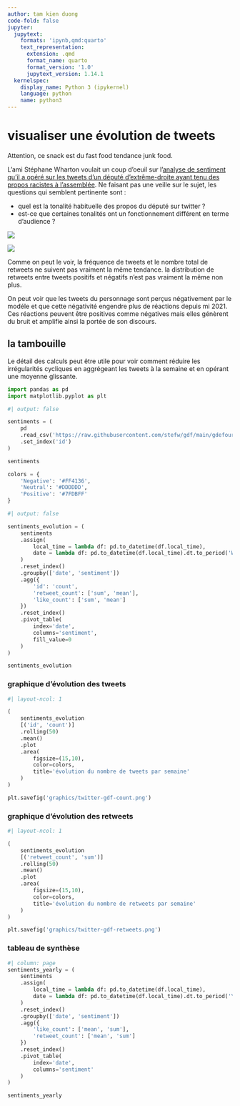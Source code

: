 ```yaml
---
author: tam kien duong
code-fold: false
jupyter:
  jupytext:
    formats: 'ipynb,qmd:quarto'
    text_representation:
      extension: .qmd
      format_name: quarto
      format_version: '1.0'
      jupytext_version: 1.14.1
  kernelspec:
    display_name: Python 3 (ipykernel)
    language: python
    name: python3
---
```


# visualiser une évolution de tweets

Attention, ce snack est du fast food tendance junk food.

L'ami Stéphane Wharton voulait un coup d'oeuil sur l'[analyse de sentiment qu'il a opéré sur les tweets d'un député d'extrême-droite ayant tenu des propos racistes à l'assemblée][1].
Ne faisant pas une veille sur le sujet, les questions qui semblent pertinente sont :

- quel est la tonalité habituelle des propos du député sur twitter ?
- est-ce que certaines tonalités ont un fonctionnement différent en terme d'audience ?

[1]: https://social.apreslanu.it/@stefw/109286638182665737

:::{.column-screen}
:::{layout-ncol=2}

![](graphics/twitter-gdf-count.png)

![](graphics/twitter-gdf-retweets.png)

:::
:::

Comme on peut le voir, la fréquence de tweets et le nombre total de retweets ne suivent pas vraiment la même tendance.
la distribution de retweets entre tweets positifs et négatifs n'est pas vraiment la même non plus.

On peut voir que les tweets du personnage sont perçus négativement par le modéle et que cette négativité engendre plus de réactions depuis mi 2021.
Ces réactions peuvent être positives comme négatives mais elles génèrent du bruit et amplifie ainsi la portée de son discours.

## la tambouille

Le détail des calculs peut être utile pour voir comment réduire les irrégularités cycliques en aggrégeant les tweets à la semaine et en opérant une moyenne glissante.

```python
import pandas as pd
import matplotlib.pyplot as plt
```

```python
#| output: false

sentiments = (
    pd
    .read_csv('https://raw.githubusercontent.com/stefw/gdf/main/gdefournasxlm-robertaok_withnature.csv')
    .set_index('id')
)

sentiments
```

```python
colors = {
    'Negative': '#FF4136',
    'Neutral': '#DDDDDD',
    'Positive': '#7FDBFF'
}
```

```python
#| output: false

sentiments_evolution = (
    sentiments
    .assign(
        local_time = lambda df: pd.to_datetime(df.local_time),
        date = lambda df: pd.to_datetime(df.local_time).dt.to_period('W')
    )
    .reset_index()
    .groupby(['date', 'sentiment'])
    .agg({
        'id': 'count',
        'retweet_count': ['sum', 'mean'],
        'like_count': ['sum', 'mean']
    })
    .reset_index()
    .pivot_table(
        index='date',
        columns='sentiment',
        fill_value=0
    )
)

sentiments_evolution
```

### graphique d'évolution des tweets

```python
#| layout-ncol: 1

(
    sentiments_evolution
    [('id', 'count')]
    .rolling(50)
    .mean()
    .plot
    .area(
        figsize=(15,10),
        color=colors,
        title='évolution du nombre de tweets par semaine'
    )
)

plt.savefig('graphics/twitter-gdf-count.png')
```

### graphique d'évolution des retweets

```python
#| layout-ncol: 1

(
    sentiments_evolution
    [('retweet_count', 'sum')]
    .rolling(50)
    .mean()
    .plot
    .area(
        figsize=(15,10),
        color=colors,
        title='évolution du nombre de retweets par semaine'
    )
)

plt.savefig('graphics/twitter-gdf-retweets.png')
```

### tableau de synthèse

```python
#| column: page
sentiments_yearly = (
    sentiments
    .assign(
        local_time = lambda df: pd.to_datetime(df.local_time),
        date = lambda df: pd.to_datetime(df.local_time).dt.to_period('Y')
    )
    .reset_index()
    .groupby(['date', 'sentiment'])
    .agg({
        'like_count': ['mean', 'sum'],
        'retweet_count': ['mean', 'sum'] 
    })
    .reset_index()
    .pivot_table(
        index='date',
        columns='sentiment'
    )
)

sentiments_yearly
```

